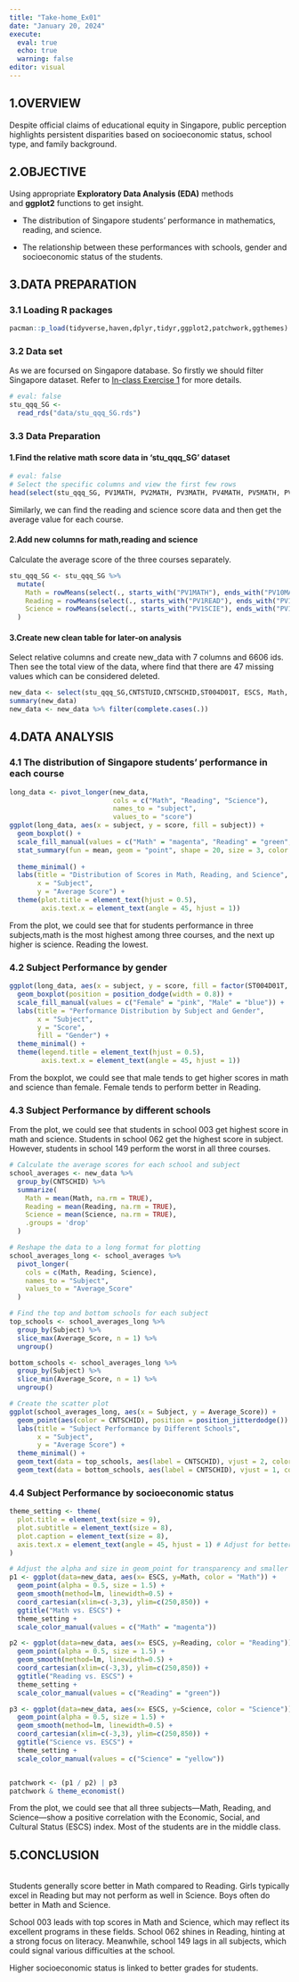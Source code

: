 ```yaml
---
title: "Take-home_Ex01"
date: "January 20, 2024"
execute: 
  eval: true
  echo: true
  warning: false
editor: visual
---
```


## 1.OVERVIEW

Despite official claims of educational equity in Singapore, public perception highlights persistent disparities based on socioeconomic status, school type, and family background.

## 2.OBJECTIVE

Using appropriate **Exploratory Data Analysis (EDA)** methods and **ggplot2** functions to get insight.

-   The distribution of Singapore students’ performance in mathematics, reading, and science.

-   The relationship between these performances with schools, gender and socioeconomic status of the students.

## 3.DATA PREPARATION

### 3.1 Loading R packages

```r
pacman::p_load(tidyverse,haven,dplyr,tidyr,ggplot2,patchwork,ggthemes)
```

### 3.2 Data set

As we are focursed on Singapore database. So firstly we should filter Singapore dataset. Refer to [In-class Exercise 1](https://isss608-ay2023-24t2.netlify.app/in-class_ex/in-class_ex01/in-class_ex01) for more details.

```r
# eval: false
stu_qqq_SG <-
  read_rds("data/stu_qqq_SG.rds")
```

### 3.3 Data Preparation

#### 1.Find the relative math score data in 'stu_qqq_SG' dataset

```r
# eval: false
# Select the specific columns and view the first few rows
head(select(stu_qqq_SG, PV1MATH, PV2MATH, PV3MATH, PV4MATH, PV5MATH, PV6MATH, PV7MATH, PV8MATH, PV9MATH, PV10MATH))
```

Similarly, we can find the reading and science score data and then get the average value for each course.

#### 2.Add new columns for math,reading and science

Calculate the average score of the three courses separately.

```r
stu_qqq_SG <- stu_qqq_SG %>%
  mutate(
    Math = rowMeans(select(., starts_with("PV1MATH"), ends_with("PV10MATH")), na.rm = TRUE),
    Reading = rowMeans(select(., starts_with("PV1READ"), ends_with("PV10READ")), na.rm = TRUE),
    Science = rowMeans(select(., starts_with("PV1SCIE"), ends_with("PV10SCIE")), na.rm = TRUE)
  )
```

#### 3.Create new clean table for later-on analysis

Select relative columns and create new_data with 7 columns and 6606 ids. Then see the total view of the data, where find that there are 47 missing values which can be considered deleted.

```r
new_data <- select(stu_qqq_SG,CNTSTUID,CNTSCHID,ST004D01T, ESCS, Math, Reading, Science)
summary(new_data)
new_data <- new_data %>% filter(complete.cases(.))
```

## 4.DATA ANALYSIS

### 4.1 The distribution of Singapore students’ performance in each course

```r
long_data <- pivot_longer(new_data, 
                          cols = c("Math", "Reading", "Science"),
                          names_to = "subject", 
                          values_to = "score")
ggplot(long_data, aes(x = subject, y = score, fill = subject)) +
  geom_boxplot() +  
  scale_fill_manual(values = c("Math" = "magenta", "Reading" = "green", "Science" = "yellow")) + # 为不同的科目设置颜色
  stat_summary(fun = mean, geom = "point", shape = 20, size = 3, color = "red") +
  
  theme_minimal() +
  labs(title = "Distribution of Scores in Math, Reading, and Science",
       x = "Subject",
       y = "Average Score") +
  theme(plot.title = element_text(hjust = 0.5),
        axis.text.x = element_text(angle = 45, hjust = 1))

```

From the plot, we could see that for students performance in three subjects,math is the most highest among three courses, and the next up higher is science. Reading the lowest.

### 4.2 Subject Performance by gender

```r
ggplot(long_data, aes(x = subject, y = score, fill = factor(ST004D01T, labels = c("Female", "Male")))) +
  geom_boxplot(position = position_dodge(width = 0.8)) +
  scale_fill_manual(values = c("Female" = "pink", "Male" = "blue")) +
  labs(title = "Performance Distribution by Subject and Gender",
       x = "Subject",
       y = "Score",
       fill = "Gender") +
  theme_minimal() +
  theme(legend.title = element_text(hjust = 0.5),
        axis.text.x = element_text(angle = 45, hjust = 1))
```

From the boxplot, we could see that male tends to get higher scores in math and science than female. Female tends to perform better in Reading.

### 4.3 Subject Performance by different schools

From the plot, we could see that students in school 003 get highest score in math and science. Students in school 062 get the highest score in subject. However, students in school 149 perform the worst in all three courses.

```r
# Calculate the average scores for each school and subject
school_averages <- new_data %>%
  group_by(CNTSCHID) %>%
  summarize(
    Math = mean(Math, na.rm = TRUE),
    Reading = mean(Reading, na.rm = TRUE),
    Science = mean(Science, na.rm = TRUE),
    .groups = 'drop'
  )

# Reshape the data to a long format for plotting
school_averages_long <- school_averages %>%
  pivot_longer(
    cols = c(Math, Reading, Science),
    names_to = "Subject",
    values_to = "Average_Score"
  )

# Find the top and bottom schools for each subject
top_schools <- school_averages_long %>%
  group_by(Subject) %>%
  slice_max(Average_Score, n = 1) %>%
  ungroup()

bottom_schools <- school_averages_long %>%
  group_by(Subject) %>%
  slice_min(Average_Score, n = 1) %>%
  ungroup()

# Create the scatter plot
ggplot(school_averages_long, aes(x = Subject, y = Average_Score)) +
  geom_point(aes(color = CNTSCHID), position = position_jitterdodge()) +
  labs(title = "Subject Performance by Different Schools",
       x = "Subject", 
       y = "Average Score") +
  theme_minimal() +
  geom_text(data = top_schools, aes(label = CNTSCHID), vjust = 2, color = "blue") +
  geom_text(data = bottom_schools, aes(label = CNTSCHID), vjust = 1, color = "red")
```

### 4.4 Subject Performance by socioeconomic status

```r
theme_setting <- theme(
  plot.title = element_text(size = 9),
  plot.subtitle = element_text(size = 8),
  plot.caption = element_text(size = 8),
  axis.text.x = element_text(angle = 45, hjust = 1) # Adjust for better readability
)

# Adjust the alpha and size in geom_point for transparency and smaller points
p1 <- ggplot(data=new_data, aes(x= ESCS, y=Math, color = "Math")) +
  geom_point(alpha = 0.5, size = 1.5) +
  geom_smooth(method=lm, linewidth=0.5) +  
  coord_cartesian(xlim=c(-3,3), ylim=c(250,850)) +
  ggtitle("Math vs. ESCS") +  
  theme_setting +
  scale_color_manual(values = c("Math" = "magenta"))

p2 <- ggplot(data=new_data, aes(x= ESCS, y=Reading, color = "Reading")) +
  geom_point(alpha = 0.5, size = 1.5) +
  geom_smooth(method=lm, linewidth=0.5) +  
  coord_cartesian(xlim=c(-3,3), ylim=c(250,850)) +
  ggtitle("Reading vs. ESCS") +
  theme_setting +
  scale_color_manual(values = c("Reading" = "green"))

p3 <- ggplot(data=new_data, aes(x= ESCS, y=Science, color = "Science")) +
  geom_point(alpha = 0.5, size = 1.5) +
  geom_smooth(method=lm, linewidth=0.5) +  
  coord_cartesian(xlim=c(-3,3), ylim=c(250,850)) +
  ggtitle("Science vs. ESCS") +
  theme_setting +
  scale_color_manual(values = c("Science" = "yellow"))


patchwork <- (p1 / p2) | p3
patchwork & theme_economist()
```

From the plot, we could see that all three subjects—Math, Reading, and Science—show a positive correlation with the Economic, Social, and Cultural Status (ESCS) index. Most of the students are in the middle class.

## 5.CONCLUSION

\
Students generally score better in Math compared to Reading. Girls typically excel in Reading but may not perform as well in Science. Boys often do better in Math and Science.

School 003 leads with top scores in Math and Science, which may reflect its excellent programs in these fields. School 062 shines in Reading, hinting at a strong focus on literacy. Meanwhile, school 149 lags in all subjects, which could signal various difficulties at the school.

Higher socioeconomic status is linked to better grades for students.
